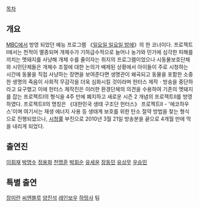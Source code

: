 [[목차]]

== 개요 ==

[[문화방송|MBC]]에서 방영 되었던 예능 프로그램 《[[일밤|일요일 일요일 밤에]]》의 한 코너이다. 프로젝트 I에서는 천적이 멸종되며 개체수가 기하급수적으로 늘어나 농가와 민가에 심각한 피해를 끼치는 멧돼지를 사냥해 개체 수를 줄이자는 취지의 프로그램이었으나 시동물보호단체와 시민단체들은 개체수 조절에 대한 논의가 배제된 상황에서 아이들이 주로 시청하는 시간에 동물을 직접 사냥하는 장면을 보여준다면 생명관이 왜곡되고 동물을 포함한 소중한 생명의 죽음이 사회적 무감각을 더욱 심화시킬 것이라며 헌터스 제작ㆍ방송을 중단하라고 요구했고 이에 헌터스 제작진은 이러한 환경단체의 의견을 수용하여 기존의 멧돼지를 잡는 프로젝트Ⅰ의 형식을 4주 만에 폐지하고 새로운 시즌 2 개념의 프로젝트Ⅱ를 방영하였다. 프로젝트Ⅱ의 명칭은 《대한민국 생태 구조단 헌터스》 프로젝트Ⅱ - '에코하우스'이며 여기서는 재생 에너지 사용 등 생태계 보호를 위한 탄소 절약 방법을 찾는 형식으로 진행되었으나, [[시청률]] 부진으로 2010년 3월 21일 방송분을 끝으로 4개월 만에 막을 내리게 되었다.

== 출연진 ==
[[이휘재]]
[[박명수]]
[[정용화]]
[[천명훈]]
[[박휘순]]
[[유세윤]]
[[장동민]]
[[유상무]]
[[올라이즈 밴드|우승민]]

== 특별 출연 ==
[[장미란]]
[[씨엔블루]]
[[양진석]]
[[레인보우(아이돌)|레인보우]]
[[하땅사]] 팀
